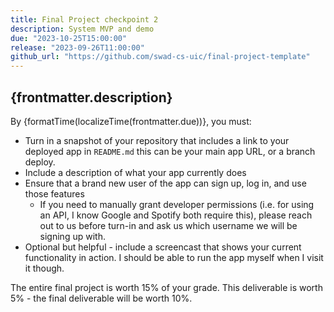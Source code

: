 ```yaml
---
title: Final Project checkpoint 2
description: System MVP and demo
due: "2023-10-25T15:00:00"
release: "2023-09-26T11:00:00"
github_url: "https://github.com/swad-cs-uic/final-project-template"
---
```



## {frontmatter.description}

By {formatTime(localizeTime(frontmatter.due))}, you must:

- Turn in a snapshot of your repository that includes a link to your deployed app in `README.md` this can be your main app URL, or a branch deploy.
- Include a description of what your app currently does
- Ensure that a brand new user of the app can sign up, log in, and use those features
  - If you need to manually grant developer permissions (i.e. for using an API, I know Google and Spotify both require this), please reach out to us before turn-in and ask us which username we will be signing up with.
- Optional but helpful - include a screencast that shows your current functionality in action. I should be able to run the app myself when I visit it though.

The entire final project is worth 15% of your grade. This deliverable is worth 5% - the final deliverable will be worth 10%.

